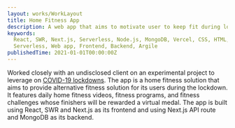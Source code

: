```yaml
---
layout: works/WorkLayout
title: Home Fitness App
description: A web app that aims to motivate user to keep fit during lockdown
keywords:
  React, SWR, Next.js, Serverless, Node.js, MongoDB, Vercel, CSS, HTML,
  Serverless, Web app, Frontend, Backend, Argile
publishedTime: 2021-01-01T00:00:00Z
---
```


Worked closely with an undisclosed client on an experimental project to leverage
on [COVID-19 lockdowns](https://en.wikipedia.org/wiki/COVID-19_lockdowns). The
app is a home fitness solution that aims to provide alternative fitness solution
for its users during the lockdown. It features daily home fitness videos,
fitness programs, and fitness challenges whose finishers will be rewarded a
virtual medal. The app is built using React, SWR and Next.js as its frontend and
using Next.js API route and MongoDB as its backend.
